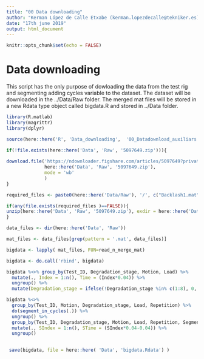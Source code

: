 ```yaml
---
title: "00 Data downloading"
author: "Kerman López de Calle Etxabe (kerman.lopezdecalle@tekniker.es)"
date: "17th june 2019"
output: html_document
---
```


```r
knitr::opts_chunk$set(echo = FALSE)
```

# Data downloading

This script has the only purpose of dowloading the data from the test rig and segmenting adding cycles variable to the dataset.
The dataset will be downloaded in the ../Data/Raw folder. The merged mat files will be stored in a new Rdata type object called bigdata.R and stored in ../Data folder.

```r

library(R.matlab)
library(magrittr)
library(dplyr)

source(here::here('R', 'Data_downloading',  '00_Datadownload_auxiliars.R'))

```

```r

if(!file.exists(here::here('Data', 'Raw', '5097649.zip'))){
  
download.file('https://ndownloader.figshare.com/articles/5097649?private_link=dac98f9c1bc46b7a2800', 
              here::here('Data', 'Raw', '5097649.zip'), 
              mode = 'wb'
              )
}
```

```r

required_files <- paste0(here::here('Data/Raw'), '/', c("Backlash1.mat", "Backlash2.mat", "LackLubrication1.mat", "LackLubrication2.mat", "Normal.mat", "Spalling1.mat","Spalling2.mat", "Spalling3.mat", "Spalling4.mat", "Spalling5.mat", "Spalling6.mat", "Spalling7.mat", "Spalling8.mat"))

if(any(file.exists(required_files )==FALSE)){
unzip(here::here('Data', 'Raw', '5097649.zip'), exdir = here::here('Data', 'Raw'))
}

```


```r

data_files <- dir(here::here('Data', 'Raw'))

mat_files <- data_files[grep(pattern = '.mat', data_files)]


```


```r

bigdata <- lapply( mat_files, FUN=read_n_merge_mat)

bigdata <- do.call('rbind', bigdata)

bigdata %<>% group_by(Test_ID, Degradation_stage, Motion, Load) %>% 
  mutate(., Index = 1:n(), Time = (Index*0.04)) %>% 
  ungroup() %>% 
  mutate(Degradation_stage = ifelse(!Degradation_stage %in% c(1:8), 0, Degradation_stage ))

bigdata %<>% 
  group_by(Test_ID, Motion, Degradation_stage, Load, Repetition) %>% 
  do(segment_in_cycles(.)) %>% 
  ungroup() %>% 
  group_by(Test_ID, Degradation_stage, Motion, Load, Repetition, Segment) %>% 
  mutate(., SIndex = 1:n(), STime = (SIndex*0.04-0.04)) %>% 
  ungroup()
  

 save(bigdata, file = here::here( 'Data', 'bigdata.Rdata') )

```



